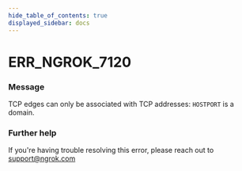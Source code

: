 ```yaml
---
hide_table_of_contents: true
displayed_sidebar: docs
---
```



# ERR_NGROK_7120

### Message

TCP edges can only be associated with TCP addresses: `HOSTPORT` is a domain.

<ErrorDetails error="err_ngrok_7120" />

### Further help

If you're having trouble resolving this error, please reach out to [support@ngrok.com](mailto:support@ngrok.com?subject=Help%20with%20ERR_NGROK_7120)
